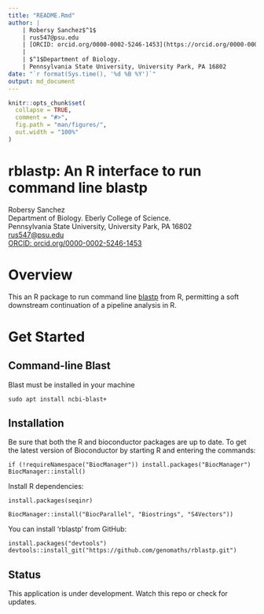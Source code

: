 ```yaml
---
title: "README.Rmd"
author: |
    | Robersy Sanchez$^1$
    | rus547@psu.edu
    | [ORCID: orcid.org/0000-0002-5246-1453](https://orcid.org/0000-0002-5246-1453)  
    |
    | $^1$Department of Biology.
    | Pennsylvania State University, University Park, PA 16802
date: "`r format(Sys.time(), '%d %B %Y')`"
output: md_document
---
```


<!-- README.md is generated from README.Rmd. Please edit that file -->

```r
knitr::opts_chunk$set(
  collapse = TRUE,
  comment = "#>",
  fig.path = "man/figures/",
  out.width = "100%"
)
```

# rblastp: An R interface to run command line blastp

Robersy Sanchez  
Department of Biology. Eberly College of Science.  
Pennsylvania State University, University Park, PA 16802  
<rus547@psu.edu>  
[ORCID:
orcid.org/0000-0002-5246-1453](https://orcid.org/0000-0002-5246-1453)


# Overview
This an R package to run command line [blastp](https://blast.ncbi.nlm.nih.gov/Blast.cgi?PAGE=Proteins) from R,
permitting a soft downstream continuation of a pipeline analysis in R.

# Get Started
## Command-line Blast 

Blast must be installed in your machine
```
sudo apt install ncbi-blast+
```

## Installation

Be sure that both the R and bioconductor packages are up to date. To get the
latest version of Bioconductor by starting R and entering the commands:

```
if (!requireNamespace("BiocManager")) install.packages("BiocManager")
BiocManager::install()
```

Install R dependencies:
```
install.packages(seqinr)

BiocManager::install("BiocParallel", "Biostrings", "S4Vectors"))
```

You can install 'rblastp' from GitHub:
```
install.packages("devtools")
devtools::install_git("https://github.com/genomaths/rblastp.git")
```
## Status

This application is under development. Watch this repo or check for updates.
